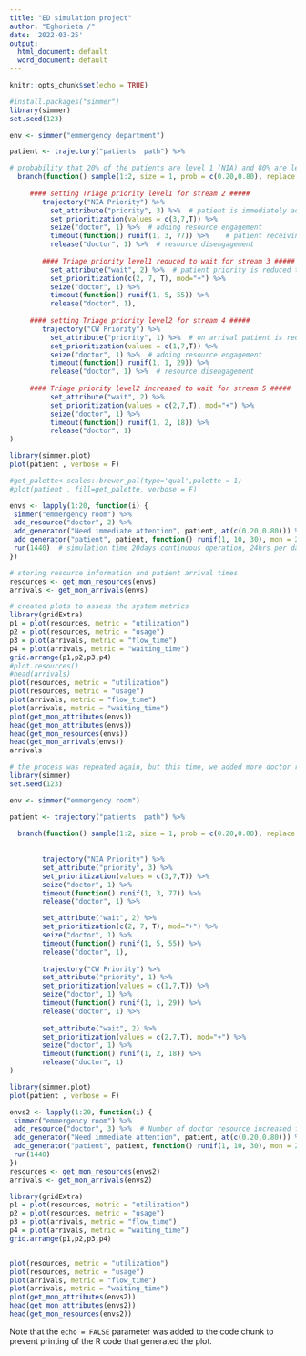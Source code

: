 ```yaml
---
title: "ED simulation project"
author: "Eghorieta /"
date: '2022-03-25'
output:
  html_document: default
  word_document: default
---
```


```r
knitr::opts_chunk$set(echo = TRUE)
```

```r
#install.packages("simmer")
library(simmer)
set.seed(123) 

env <- simmer("emmergency department")

patient <- trajectory("patients' path") %>%

# probability that 20% of the patients are level 1 (NIA) and 80% are level 2 (CW)     
  branch(function() sample(1:2, size = 1, prob = c(0.20,0.80), replace = T), continue = c(T,T),  
     
     #### setting Triage priority level1 for stream 2 #####
        trajectory("NIA Priority") %>%
          set_attribute("priority", 3) %>%  # patient is immediately admitted for treatment
          set_prioritization(values = c(3,7,T)) %>%         
          seize("doctor", 1) %>%  # adding resource engagement
          timeout(function() runif(1, 3, 77)) %>%    # patient receiving treatment uniform randomly distributed 
          release("doctor", 1) %>%  # resource disengagement
     
        #### Triage priority level1 reduced to wait for stream 3 #####
          set_attribute("wait", 2) %>%  # patient priority is reduced to wait 
          set_prioritization(c(2, 7, T), mod="+") %>% 
          seize("doctor", 1) %>% 
          timeout(function() runif(1, 5, 55)) %>%
          release("doctor", 1),      
      
     #### setting Triage priority level2 for stream 4 #####   
        trajectory("CW Priority") %>% 
          set_attribute("priority", 1) %>%  # on arrival patient is required to register and wait for admittance
          set_prioritization(values = c(1,7,T)) %>%         
          seize("doctor", 1) %>%  # adding resource engagement
          timeout(function() runif(1, 1, 29)) %>%
          release("doctor", 1) %>%  # resource disengagement
      
     #### Triage priority level2 increased to wait for stream 5 #####  
          set_attribute("wait", 2) %>% 
          set_prioritization(values = c(2,7,T), mod="+") %>%             
          seize("doctor", 1) %>%
          timeout(function() runif(1, 2, 18)) %>%
          release("doctor", 1)      
)

library(simmer.plot)
plot(patient , verbose = F)

#get_palette<-scales::brewer_pal(type='qual',palette = 1)
#plot(patient , fill=get_palette, verbose = F)

envs <- lapply(1:20, function(i) {
 simmer("emmergency room") %>%
 add_resource("doctor", 2) %>%
 add_generator("Need immediate attention", patient, at(c(0.20,0.80))) %>%
 add_generator("patient", patient, function() runif(1, 10, 30), mon = 2) %>%  # patient arrival to the ED is uniform randomly distributed
 run(1440)  # simulation time 20days continuous operation, 24hrs per day
})

# storing resource information and patient arrival times
resources <- get_mon_resources(envs) 
arrivals <- get_mon_arrivals(envs)

# created plots to assess the system metrics
library(gridExtra)
p1 = plot(resources, metric = "utilization")
p2 = plot(resources, metric = "usage")
p3 = plot(arrivals, metric = "flow_time")
p4 = plot(arrivals, metric = "waiting_time")
grid.arrange(p1,p2,p3,p4)
#plot.resources()
#head(arrivals)
plot(resources, metric = "utilization")
plot(resources, metric = "usage")
plot(arrivals, metric = "flow_time")
plot(arrivals, metric = "waiting_time")
plot(get_mon_attributes(envs))
head(get_mon_attributes(envs))
head(get_mon_resources(envs))
head(get_mon_arrivals(envs))
arrivals
```

```r

# the process was repeated again, but this time, we added more doctor resources to the system to analyze the changes
library(simmer)
set.seed(123)

env <- simmer("emmergency room")

patient <- trajectory("patients' path") %>%
  
  branch(function() sample(1:2, size = 1, prob = c(0.20,0.80), replace = T), continue = c(T,T),
        
     
        trajectory("NIA Priority") %>%
        set_attribute("priority", 3) %>% 
        set_prioritization(values = c(3,7,T)) %>%         
        seize("doctor", 1) %>% 
        timeout(function() runif(1, 3, 77)) %>%
        release("doctor", 1) %>%

        set_attribute("wait", 2) %>% 
        set_prioritization(c(2, 7, T), mod="+") %>%
        seize("doctor", 1) %>% 
        timeout(function() runif(1, 5, 55)) %>%
        release("doctor", 1),      
        
        trajectory("CW Priority") %>% 
        set_attribute("priority", 1) %>% 
        set_prioritization(values = c(1,7,T)) %>%         
        seize("doctor", 1) %>%
        timeout(function() runif(1, 1, 29)) %>%
        release("doctor", 1) %>%
        
        set_attribute("wait", 2) %>% 
        set_prioritization(values = c(2,7,T), mod="+") %>%             
        seize("doctor", 1) %>%
        timeout(function() runif(1, 2, 18)) %>%
        release("doctor", 1)    
)

library(simmer.plot)
plot(patient , verbose = F)
```

```r
envs2 <- lapply(1:20, function(i) {
 simmer("emmergency room") %>%
 add_resource("doctor", 3) %>%  # Number of doctor resource increased from 1 to 3
 add_generator("Need immediate attention", patient, at(c(0.20,0.80))) %>%
 add_generator("patient", patient, function() runif(1, 10, 30), mon = 2) %>%
 run(1440)
})
resources <- get_mon_resources(envs2)
arrivals <- get_mon_arrivals(envs2)

library(gridExtra)
p1 = plot(resources, metric = "utilization")
p2 = plot(resources, metric = "usage")
p3 = plot(arrivals, metric = "flow_time")
p4 = plot(arrivals, metric = "waiting_time")
grid.arrange(p1,p2,p3,p4)


plot(resources, metric = "utilization")
plot(resources, metric = "usage")
plot(arrivals, metric = "flow_time")
plot(arrivals, metric = "waiting_time")
plot(get_mon_attributes(envs2))
head(get_mon_attributes(envs2))
head(get_mon_resources(envs2))

```

Note that the `echo = FALSE` parameter was added to the code chunk to prevent printing of the R code that generated the plot.
